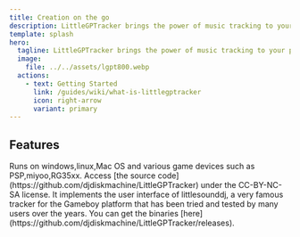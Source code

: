 ```yaml
---
title: Creation on the go 
description: LittleGPTracker brings the power of music tracking to your portable game console.
template: splash
hero:
  tagline: LittleGPTracker brings the power of music tracking to your portable game console.
  image:
    file: ../../assets/lgpt800.webp
  actions:
    - text: Getting Started
      link: /guides/wiki/what-is-littlegptracker
      icon: right-arrow
      variant: primary
---
```



## Features

<CardGrid stagger>
	<Card title="Cross Platform">
		Runs on windows,linux,Mac OS and various game devices such as PSP,miyoo,RG35xx.
	</Card>
	<Card title="Open Source">
		Access [the source code](https://github.com/djdiskmachine/LittleGPTracker) under the CC-BY-NC-SA license. 
	</Card>
	<Card title="Refined interface">
		It implements the user interface of littlesounddj, a very famous tracker for the Gameboy platform that has been tried and tested by many users over the years.
	</Card>
	<Card title="Free">
		You can get the binaries [here](https://github.com/djdiskmachine/LittleGPTracker/releases).
	</Card>
</CardGrid>
